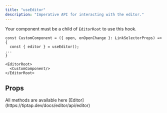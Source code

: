 ```yaml
---
title: "useEditor"
description: "Imperative API for interacting with the editor."
---
```


Your component must be a child of `EditorRoot` to use this hook.

```tsx
const CustomComponent = ({ open, onOpenChange }: LinkSelectorProps) => {
  const { editor } = useEditor();
...
}

<EditorRoot>
  <CustomComponent/>
</EditorRoot>
```

## Props

<ParamField path='editor' type='Editor'>
  All methods are available here [Editor](https://tiptap.dev/docs/editor/api/editor)
</ParamField>
